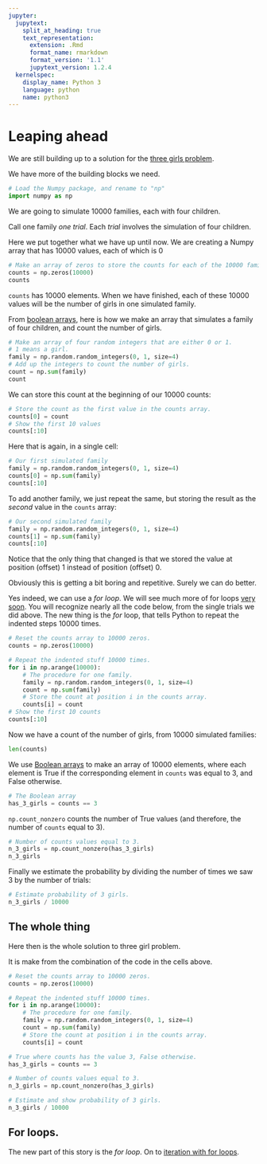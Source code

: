 ```yaml
---
jupyter:
  jupytext:
    split_at_heading: true
    text_representation:
      extension: .Rmd
      format_name: rmarkdown
      format_version: '1.1'
      jupytext_version: 1.2.4
  kernelspec:
    display_name: Python 3
    language: python
    name: python3
---
```


# Leaping ahead

We are still building up to a solution for the [three girls
problem](../code-basics/three_girls).

We have more of the building blocks we need.

```python
# Load the Numpy package, and rename to "np"
import numpy as np
```

We are going to simulate 10000 families, each with four children.

Call one family *one trial*.  Each *trial* involves the simulation of four children.

Here we put together what we have up until now.  We are creating a Numpy array that has 10000 values, each of which is 0

```python
# Make an array of zeros to store the counts for each of the 10000 families.
counts = np.zeros(10000)
counts
```

`counts` has 10000 elements. When we have finished, each of these 10000 values
will be the number of girls in one simulated family.

From [boolean arrays](boolean_arrays), here is how we make an array that
simulates a family of four children, and count the number of girls.

```python
# Make an array of four random integers that are either 0 or 1.
# 1 means a girl.
family = np.random.random_integers(0, 1, size=4)
# Add up the integers to count the number of girls.
count = np.sum(family)
count
```

We can store this count at the beginning of our 10000 counts:

```python
# Store the count as the first value in the counts array.
counts[0] = count
# Show the first 10 values
counts[:10]
```

Here that is again, in a single cell:

```python
# Our first simulated family
family = np.random.random_integers(0, 1, size=4)
counts[0] = np.sum(family)
counts[:10]
```

To add another family, we just repeat the same, but storing the result as the
*second* value in the `counts` array:

```python
# Our second simulated family
family = np.random.random_integers(0, 1, size=4)
counts[1] = np.sum(family)
counts[:10]
```

Notice that the only thing that changed is that we stored the value at position (offset) 1 instead of position (offset) 0.

Obviously this is getting a bit boring and repetitive. Surely we can do
better.

Yes indeed, we can use a *for loop*.  We will see much more of for loops [very
soon](../iteration/iteration).  You will recognize nearly all the code below, from the single trials we did above.  The new thing is the *for* loop, that tells Python to repeat the indented steps 10000 times.

```python
# Reset the counts array to 10000 zeros.
counts = np.zeros(10000)

# Repeat the indented stuff 10000 times.
for i in np.arange(10000):
    # The procedure for one family.
    family = np.random.random_integers(0, 1, size=4)
    count = np.sum(family)
    # Store the count at position i in the counts array.
    counts[i] = count
# Show the first 10 counts
counts[:10]
```

Now we have a count of the number of girls, from 10000 simulated families:

```python
len(counts)
```

We use [Boolean arrays](boolean_arrays) to make an array of 10000 elements, where each element is True if the corresponding element in `counts` was equal to 3, and False otherwise.

```python
# The Boolean array
has_3_girls = counts == 3
```

`np.count_nonzero` counts the number of True values (and therefore, the number of `counts` equal to 3).

```python
# Number of counts values equal to 3.
n_3_girls = np.count_nonzero(has_3_girls)
n_3_girls
```

Finally we estimate the probability by dividing the number of times we saw 3 by
the number of trials:

```python
# Estimate probability of 3 girls.
n_3_girls / 10000
```

## The whole thing

Here then is the whole solution to three girl problem.

It is make from the combination of the code in the cells above.

```python
# Reset the counts array to 10000 zeros.
counts = np.zeros(10000)

# Repeat the indented stuff 10000 times.
for i in np.arange(10000):
    # The procedure for one family.
    family = np.random.random_integers(0, 1, size=4)
    count = np.sum(family)
    # Store the count at position i in the counts array.
    counts[i] = count

# True where counts has the value 3, False otherwise.
has_3_girls = counts == 3

# Number of counts values equal to 3.
n_3_girls = np.count_nonzero(has_3_girls)

# Estimate and show probability of 3 girls.
n_3_girls / 10000
```

## For loops.

The new part of this story is the *for loop*.  On to [iteration with for
loops](../iteration/iteration).
